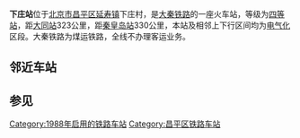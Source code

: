 {{Coord|40|17|9.05|N|116|20|57.07|E|type:railwaystation_region:CN-11_source:GoogleMaps|display=title}}
{{Infobox China railway station
|车站名称 = 下庄站
|eng_name =Xiazhuang Railway Station
|image = HXD1 Heading East Along the Daqin Railway.jpg
|caption = 下庄火车站西，HXD1机车组牵引着运煤敞车向东驶去。
|车站位置= [[北京市|北京市]][[昌平区|昌平区]][[延寿镇_(北京市)|延寿镇]]下庄村
|code = 13712<ref>{{cite book|author=铁道部电子计算技术中心, 铁道部运输局|title=铁路车站站名代码表：TMIS使用|publisher=中国铁道出版社|location=北京|year=1998|isbn=9787113030995|pages=13}}</ref>
|commercial_code = XAV
|归属 = [[太原铁路局|太原铁路局]]
|线路 = [[大秦铁路|大秦铁路]]
|车站等级 = [[四等站_(中国)|四等站]]
}}
'''下庄站'''位于[[北京市|北京市]][[昌平区|昌平区]][[延寿镇_(北京市)|延寿镇]]下庄村，是[[大秦铁路|大秦铁路]]的一座火车站，等级为[[四等站_(中国)|四等站]]，距[[大同站|大同站]]323公里，距[[秦皇岛站|秦皇岛站]]330公里，本站及相邻上下行区间均为[[电气化|电气化]]区段。大秦铁路为煤运铁路，全线不办理客运业务。

==邻近车站==
{{Start rail box|[[中国铁路|中国铁路]]}}
{{s-inop|[[铁炉村站|铁炉村站]]|{{站|大同}}方向}}
{{s-line|[[大秦铁路|大秦铁路]]}}
{{s-inop|[[茶坞站|茶坞站]]|{{站|柳村南}}方向}}
{{End box}}
==参见==

{{大秦铁路}}
{{北京铁路车站}}
[[Category:1988年启用的铁路车站|Category:1988年启用的铁路车站]]
[[Category:昌平区铁路车站|Category:昌平区铁路车站]]